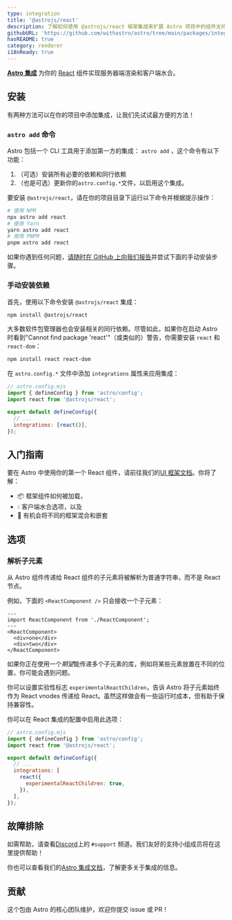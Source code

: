 ```yaml
---
type: integration
title: '@astrojs/react'
description: 了解如何使用 @astrojs/react 框架集成来扩展 Astro 项目中的组件支持。
githubURL: 'https://github.com/withastro/astro/tree/main/packages/integrations/react/'
hasREADME: true
category: renderer
i18nReady: true
---
```




**[Astro 集成][astro-integration]** 为你的 [React](https://react.dev/) 组件实现服务器端渲染和客户端水合。

## 安装

有两种方法可以在你的项目中添加集成，让我们先试试最方便的方法！

### `astro add` 命令

Astro 包括一个 CLI 工具用于添加第一方的集成： `astro add` ，这个命令有以下功能：

1. （可选）安装所有必要的依赖和同行依赖
2. （也是可选）更新你的`astro.config.*`文件，以启用这个集成。

要安装 `@astrojs/react`，请在你的项目目录下运行以下命令并根据提示操作：

```sh
# 使用 NPM
npx astro add react
# 使用 Yarn
yarn astro add react
# 使用 PNPM
pnpm astro add react
```

如果你遇到任何问题，[请随时在 GitHub 上向我们报告](https://github.com/withastro/astro/issues)并尝试下面的手动安装步骤。

### 手动安装依赖

首先，使用以下命令安装 `@astrojs/react` 集成：

```sh
npm install @astrojs/react
```

大多数软件包管理器也会安装相关的同行依赖。尽管如此，如果你在启动 Astro 时看到"Cannot find package 'react'"（或类似的）警告，你需要安装 `react` 和 `react-dom`：

```sh
npm install react react-dom
```

在 `astro.config.*` 文件中添加 `integrations` 属性来应用集成：

```js ins={3} "react()"
// astro.config.mjs
import { defineConfig } from 'astro/config';
import react from '@astrojs/react';

export default defineConfig({
  // ...
  integrations: [react()],
});
```

## 入门指南

要在 Astro 中使用你的第一个 React 组件，请前往我们的[UI 框架文档][astro-ui-frameworks]。你将了解：

*   📦 框架组件如何被加载，
*   💧 客户端水合选项，以及
*   🤝 有机会将不同的框架混合和嵌套

## 选项

### 解析子元素

从 Astro 组件传递给 React 组件的子元素将被解析为普通字符串，而不是 React 节点。

例如，下面的 `<ReactComponent />` 只会接收一个子元素：

```astro
---
import ReactComponent from './ReactComponent';
---
<ReactComponent>
  <div>one</div>
  <div>two</div>
</ReactComponent>
```

如果你正在使用一个*期望*能传递多个子元素的库，例如将某些元素放置在不同的位置，你可能会遇到问题。

你可以设置实验性标志 `experimentalReactChildren`，告诉 Astro 将子元素始终作为 React vnodes 传递给 React。虽然这样做会有一些运行时成本，但有助于保持兼容性。

你可以在 React 集成的配置中启用此选项：

```js
// astro.config.mjs
import { defineConfig } from 'astro/config';
import react from '@astrojs/react';

export default defineConfig({
  // ...
  integrations: [
    react({
      experimentalReactChildren: true,
    }),
  ],
});
```

## 故障排除

如需帮助，请查看[Discord](https://astro.build/chat)上的 `#support` 频道。我们友好的支持小组成员将在这里提供帮助！

你也可以查看我们的[Astro 集成文档][astro-integration]，了解更多关于集成的信息。

## 贡献

这个包由 Astro 的核心团队维护，欢迎你提交 issue 或 PR！

[astro-integration]: /zh-cn/guides/integrations-guide/

[astro-ui-frameworks]: /zh-cn/core-concepts/framework-components/#使用框架组件
